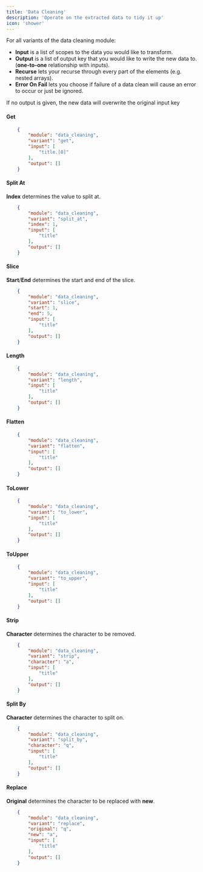 ```yaml
---
title: 'Data Cleaning'
description: 'Operate on the extracted data to tidy it up'
icon: 'shower'
---
```


For all variants of the data cleaning module:
- **Input** is a list of scopes to the data you would like to transform.
- **Output** is a list of output key that you would like to write the new data to. (**one-to-one** relationship with inputs).
- **Recurse** lets your recurse through every part of the elements (e.g. nested arrays).
- **Error On Fail** lets you choose if failure of a data clean will cause an error to occur or just be ignored.

<Info>
If no output is given, the new data will overwrite the original input key
</Info>

#### **Get**
```json
    {
        "module": "data_cleaning",
        "variant": "get",
        "input": [
            "title.[0]"
        ],
        "output": []
    }
```
#### **Split At**
**Index** determines the value to split at.
```json
    {
        "module": "data_cleaning",
        "variant": "split_at",
        "index": 1,
        "input": [
            "title"
        ],
        "output": []
    }
```
#### **Slice**
**Start**/**End** determines the start and end of the slice.
```json
    {
        "module": "data_cleaning",
        "variant": "slice",
        "start": 1,
        "end": 5,
        "input": [
            "title"
        ],
        "output": []
    }
```
#### **Length**
```json
    {
        "module": "data_cleaning",
        "variant": "length",
        "input": [
            "title"
        ],
        "output": []
    }
```
#### **Flatten**
```json
    {
        "module": "data_cleaning",
        "variant": "flatten",
        "input": [
            "title"
        ],
        "output": []
    }
```
#### **ToLower**
```json
    {
        "module": "data_cleaning",
        "variant": "to_lower",
        "input": [
            "title"
        ],
        "output": []
    }
```
#### **ToUpper**
```json
    {
        "module": "data_cleaning",
        "variant": "to_upper",
        "input": [
            "title"
        ],
        "output": []
    }
```
#### **Strip**
**Character** determines the character to be removed.
```json
    {
        "module": "data_cleaning",
        "variant": "strip",
        "character": "a",
        "input": [
            "title"
        ],
        "output": []
    }
```
#### **Split By**
**Character** determines the character to split on.
```json
    {
        "module": "data_cleaning",
        "variant": "split_by",
        "character": "q",
        "input": [
            "title"
        ],
        "output": []
    }
```
#### **Replace**
**Original** determines the character to be replaced with **new**.
```json
    {
        "module": "data_cleaning",
        "variant": "replace",
        "original": "q",
        "new": "a",
        "input": [
            "title"
        ],
        "output": []
    }
```